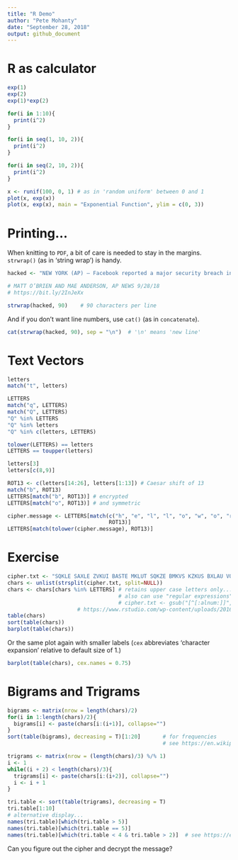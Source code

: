 ```yaml
---
title: "R Demo"
author: "Pete Mohanty"
date: "September 28, 2018"
output: github_document
---
```


# R as calculator

```r

exp(1)
exp(2)
exp(1)*exp(2)

for(i in 1:10){
  print(i^2)
}

for(i in seq(1, 10, 2)){
  print(i^2)
}

for(i in seq(2, 10, 2)){
  print(i^2)
}

x <- runif(100, 0, 1) # as in 'random uniform' between 0 and 1
plot(x, exp(x))
plot(x, exp(x), main = "Exponential Function", ylim = c(0, 3))
```

# Printing...

When knitting to `PDF`, a bit of care is needed to stay in the margins. `strwrap()` (as in 'string wrap') is handy.   


```r

hacked <- "NEW YORK (AP) — Facebook reported a major security breach in which 50 million user accounts were accessed by unknown attackers. The stolen data allowed the attackers to 'seize control' of those user accounts, Facebook said. Facebook has logged out the 50 million breached users — plus another 40 million who were vulnerable to the attack. Users don’t need to change their Facebook passwords, it said. Facebook says it doesn’t know who is behind the attacks or where they’re based. In a call with reporters on Friday, CEO Mark Zuckerberg said that the company doesn’t know yet if any of the accounts that were hacked were misused."  

# MATT O’BRIEN AND MAE ANDERSON, AP NEWS 9/28/18  
# https://bit.ly/2InJeXx
```

```r
strwrap(hacked, 90)    # 90 characters per line
```
And if you don't want line numbers, use `cat()` (as in `concatenate`).
```r
cat(strwrap(hacked, 90), sep = "\n")  # '\n' means 'new line'
```

# Text Vectors

```r
letters
match("t", letters)

LETTERS
match("q", LETTERS)
match("Q", LETTERS)
"Q" %in% LETTERS
"Q" %in% letters
"Q" %in% c(letters, LETTERS)

tolower(LETTERS) == letters
LETTERS == toupper(letters)

letters[3]
letters[c(8,9)]

ROT13 <- c(letters[14:26], letters[1:13]) # Caesar shift of 13
match("b", ROT13)
LETTERS[match("b", ROT13)] # encrypted
LETTERS[match("o", ROT13)] # and symmetric

cipher.message <- LETTERS[match(c("h", "e", "l", "l", "o", "w", "o", "r", "l", "d"),
                                ROT13)]
LETTERS[match(tolower(cipher.message), ROT13)]

```

# Exercise

```r

cipher.txt <- "SQKLE SAXLE ZVKUI BASTE MKLUT SQKZE BMKVS KZKUS BXLAU VOTEM KLUTA LSQKF XBZYA VILYK BSEGA LMEWE RXBBK XBMEL AJESA XLWKB MALMA SVXCC KLVAN KELYY KCKLV ANKXB MELAJ ESAXL VALSQ KQXOK XCWEG ALMSQ KWWXB KEYKO SESCE UALMS QKYAM ASEZS QBKES VXCSQ KNANAVS UKLSI BTEUU XBYAL MSXUI BBKLS ELYCX BWKBX CCAUA EZVAL OZEUK XCSQK VAMLE ZVALS KZZAM KLUKE LYALC XBWES AXLEV VIBEL UKYAB KUSXB ESKVS QKXBM ELAJE SAXLV SQESQ AVSXB AUEZZ TQENK VOAKY XLCXB KAMLS EBMKS VELYY KCKLY KYUZE VVACA KYLKS FXBGV EMEAL VSVOT ALMBK VOKUS ANKZT SQKLV EAVUB KESAL MEYAB KUSXB ESKXC XOKBE SAXLV SQESU XWDAL KVSQK XOKBE SAXLE ZKZKW KLSVX CKEUQ SQAVS BEYAS AXLEZ EOOBX EUQFK QENKF QKBKF KUBKE SKYSQ KVKSF XUTZA LYKBV XCKHU KZZKL UKELY SQKLD IAZSF EZZVX CMBEL ASKDK SFKKL SQKWB KEZZT AVLXS SQKFE TCXBI VSXYX DIVAL KVVVE AYLVE YABKU SXBWA UQEKZ VBXMK BVQAL SALME SSQKB KXBME LAJES AXLYI DDKYL VENANAS QESAV KHOKU SKYSX DKOID ZAUZT BXZZK YXISS QAVFK KGFKN KMXSS XDKCZ ESFKN KMXSS XDKEM AZKFQ KLASU XWKVS XUTDK BALOE BSAUI ZEBSQ KZALK DKSFK KLUXZ ZKUSA XLUEO EDAZA SAKVE LYXIB XFLNI ZLKBE DAZAS AKVDK SFKKL SQKEU PIAVA SAXLX CVAML EZVAL SKZZA MKLUK ELYSQ KEVVI BELUK XCXIB XFLAL CXBWE SAXLA VNABS IEZZT LXLKH AVSKL SVEAY BKOEY EWDVU QACCU EZACS QKBEL GALMY KWXUB ESXLS QKQXI VKALS KZZAM KLUKU XWWAS SKKFQ ESAVE NIZLK BEDAZ ASTSX DKOES UQKYE SQXWK AVXCS KLEOX SKLSA EZUXZ ZKUSA XLXOO XBSIL ASTED BXEYE LYNAU KNKBV"
chars <- unlist(strsplit(cipher.txt, split=NULL))
chars <- chars[chars %in% LETTERS] # retains upper case letters only... 
                                   # also can use "regular expressions"...
                                   # cipher.txt <- gsub("[^[:alnum:]]", "", cipher.txt)
                      # https://www.rstudio.com/wp-content/uploads/2016/09/RegExCheatsheet.pdf
table(chars)
sort(table(chars))
barplot(table(chars))
```

Or the same plot again with smaller labels (`cex` abbreviates 'character expansion' relative to default size of 1.)
```r
barplot(table(chars), cex.names = 0.75)

```
# Bigrams and Trigrams
```r
bigrams <- matrix(nrow = length(chars)/2)
for(i in 1:length(chars)/2){
  bigrams[i] <- paste(chars[i:(i+1)], collapse="")
}
sort(table(bigrams), decreasing = T)[1:20]       # for frequencies 
                                                 # see https://en.wikipedia.org/wiki/Bigram

trigrams <- matrix(nrow = (length(chars)/3) %/% 1)
i <- 1
while((i + 2) < length(chars)/3){
  trigrams[i] <- paste(chars[i:(i+2)], collapse="")
  i <- i + 1
}

tri.table <- sort(table(trigrams), decreasing = T)
tri.table[1:10]
# alternative display...
names(tri.table)[which(tri.table > 5)]
names(tri.table)[which(tri.table == 5)]
names(tri.table)[which(tri.table < 4 & tri.table > 2)]  # see https://en.wikipedia.org/wiki/Trigram


```
Can you figure out the cipher and decrypt the message?

